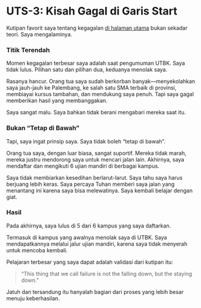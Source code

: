 # UTS-3: Kisah Gagal di Garis Start

Kutipan favorit saya tentang kegagalan [di halaman utama](./index.qmd) bukan sekadar teori. Saya mengalaminya.

### Titik Terendah

Momen kegagalan terbesar saya adalah saat pengumuman UTBK. Saya tidak lulus. Pilihan satu dan pilihan dua, keduanya menolak saya.

Rasanya hancur. Orang tua saya sudah berkorban banyak—menyekolahkan saya jauh-jauh ke Palembang, ke salah satu SMA terbaik di provinsi, membiayai kursus tambahan, dan mendukung saya penuh. Tapi saya gagal memberikan hasil yang membanggakan.

Saya sangat malu. Saya bahkan tidak berani mengabari mereka saat itu.

### Bukan "Tetap di Bawah"

Tapi, saya ingat prinsip saya. Saya tidak boleh "tetap di bawah".

Orang tua saya, dengan luar biasa, sangat suportif. Mereka tidak marah, mereka justru mendorong saya untuk mencari jalan lain. Akhirnya, saya mendaftar dan mengikuti 6 ujian mandiri di berbagai kampus.

Saya tidak membiarkan kesedihan berlarut-larut. Saya tahu saya harus berjuang lebih keras. Saya percaya Tuhan memberi saya jalan yang menantang ini karena saya bisa melewatinya. Saya kembali belajar dengan giat.

### Hasil

Pada akhirnya, saya lulus di 5 dari 6 kampus yang saya daftarkan.

Termasuk di kampus yang awalnya menolak saya di UTBK. Saya mendapatkannya melalui jalur ujian mandiri, karena saya tidak menyerah untuk mencoba kembali.

Pelajaran terbesar yang saya dapat adalah validasi dari kutipan itu:

> "This thing that we call failure is not the falling down, but the staying down."

Jatuh dan tersandung itu hanyalah bagian dari proses yang lebih besar menuju keberhasilan.